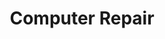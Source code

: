 ---
title: Computer Repair
description: Professional computer repair for businesses and individuals, including hardware/software troubleshooting, upgrades, and data security.
---